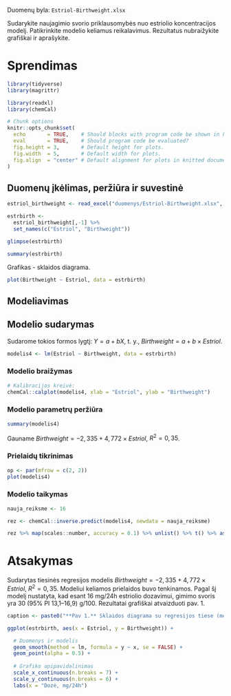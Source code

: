 
Duomenų byla: `Estriol-Birthweight.xlsx`  

Sudarykite naujagimio svorio priklausomybės nuo estriolio koncentracijos modelį.
Patikrinkite modelio keliamus reikalavimus.
Rezultatus nubraižykite grafiškai ir aprašykite.

# Sprendimas
```{r setup, message=FALSE, results='hide'}
library(tidyverse)
library(magrittr)

library(readxl)
library(chemCal)

# Chunk options
knitr::opts_chunk$set(
  echo       = TRUE,    # Should blocks with program code be shown in knitted documents?
  eval       = TRUE,    # Should program code be evaluated?
  fig.height = 3,       # Default height for plots.
  fig.width  = 5,       # Default width for plots.
  fig.align  = "center" # Default alignment for plots in knitted documents.
)
```

## Duomenų įkėlimas, peržiūra ir suvestinė

```{r}
estriol_birthweight <- read_excel("duomenys/Estriol-Birthweight.xlsx", sheet = "data", skip = 1)
```

```{r}
estrbirth <- 
  estriol_birthweight[,-1] %>% 
  set_names(c("Estriol", "Birthweight"))

glimpse(estrbirth)
```

```{r}
summary(estrbirth)
```


Grafikas - sklaidos diagrama.
```{r fig.height=4}

plot(Birthweight ~ Estriol, data = estrbirth)
```

## Modeliavimas

## Modelio sudarymas

Sudarome tokios formos lygtį: $Y = a + bX$, t. y., $Birthweight = a + b \times Estriol$.
```{r}
modelis4 <- lm(Estriol ~ Birthweight, data = estrbirth)
```

### Modelio braižymas

```{r fig.height=3.5, fig.width=7}
# Kalibracijos kreivė:
chemCal::calplot(modelis4, xlab = "Estriol", ylab = "Birthweight")
```

### Modelio parametrų peržiūra

```{r}
summary(modelis4)
```

Gauname $Birthweight = -2{,}335 + 4{,}772 × Estriol$, $R^2 = 0{,}35$.

### Prielaidų tikrinimas

```{r fig.height=5, fig.width=5}
op <- par(mfrow = c(2, 2))
plot(modelis4)
```

### Modelio taikymas

```{r}
nauja_reiksme <- 16

rez <- chemCal::inverse.predict(modelis4, newdata = nauja_reiksme)

rez %>% map(scales::number, accuracy = 0.1) %>% unlist() %>% t() %>% as_tibble()
```

# Atsakymas

Sudarytas tiesinės regresijos modelis $Birthweight = -2{,}335 + 4{,}772 × Estriol$, $R^2 = 0{,}35$. Modeliui keliamos prielaidos buvo tenkinamos. Pagal šį modelį nustatyta, kad esant 16 mg/24h estriolio dozavimui, gimimo svoris yra 30 (95% PI 13,1–16,9) g/100. Rezultatai grafiškai atvaizduoti pav. 1.

```{r pav-1, echo=TRUE, fig.cap=caption}
caption <- paste0("**Pav 1.** Sklaidos diagrama su regresijos tiese (mėlyna).")

ggplot(estrbirth, aes(x = Estriol, y = Birthweight)) +

  # Duomenys ir modelis
  geom_smooth(method = lm, formula = y ~ x, se = FALSE) +
  geom_point(alpha = 0.5) +
  
  # Grafiko apipavidalinimas
  scale_x_continuous(n.breaks = 7) +
  scale_y_continuous(n.breaks = 6) +
  labs(x = "Dozė, mg/24h")
```
